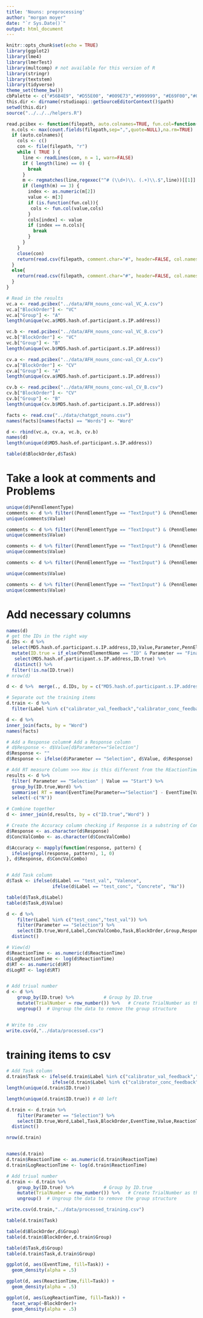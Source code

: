 ```yaml
---
title: 'Nouns: preprocessing'
author: "morgan moyer"
date: "`r Sys.Date()`"
output: html_document
---
```


```r
knitr::opts_chunk$set(echo = TRUE)
library(ggplot2)
library(lme4)
library(lmerTest)
library(multcomp) # not available for this version of R
library(stringr)
library(textstem)
library(tidyverse)
theme_set(theme_bw())
cbPalette <- c("#56B4E9", "#D55E00", "#009E73","#999999", "#E69F00","#009E73","#56B4E9", "#D55E00", "#009E73","#999999", "#E69F00","#009E73","#56B4E9", "#D55E00", "#009E73","#999999", "#E69F00","#009E73","#56B4E9", "#D55E00", "#009E73","#999999", "#E69F00","#009E73")
this.dir <- dirname(rstudioapi::getSourceEditorContext()$path)
setwd(this.dir)
source("../../../helpers.R")
```


```r
read.pcibex <- function(filepath, auto.colnames=TRUE, fun.col=function(col,cols){cols[cols==col]<-paste(col,"Ibex",sep=".");return(cols)}) {
  n.cols <- max(count.fields(filepath,sep=",",quote=NULL),na.rm=TRUE)
  if (auto.colnames){
    cols <- c()
    con <- file(filepath, "r")
    while ( TRUE ) {
      line <- readLines(con, n = 1, warn=FALSE)
      if ( length(line) == 0) {
        break
      }
      m <- regmatches(line,regexec("^# (\\d+)\\. (.+)\\.$",line))[[1]]
      if (length(m) == 3) {
        index <- as.numeric(m[2])
        value <- m[3]
        if (is.function(fun.col)){
         cols <- fun.col(value,cols)
        }
        cols[index] <- value
        if (index == n.cols){
          break
        }
      }
    }
    close(con)
    return(read.csv(filepath, comment.char="#", header=FALSE, col.names=cols))
  }
  else{
    return(read.csv(filepath, comment.char="#", header=FALSE, col.names=seq(1:n.cols)))
  }
}

# Read in the results
vc.a <- read.pcibex("../data/AFH_nouns_conc-val_VC_A.csv")
vc.a["BlockOrder"] <- "VC"
vc.a["Group"] <- "A"
length(unique(vc.a$MD5.hash.of.participant.s.IP.address))

vc.b <- read.pcibex("../data/AFH_nouns_conc-val_VC_B.csv")
vc.b["BlockOrder"] <- "VC"
vc.b["Group"] <- "B"
length(unique(vc.b$MD5.hash.of.participant.s.IP.address))

cv.a <- read.pcibex("../data/AFH_nouns_conc-val_CV_A.csv")
cv.a["BlockOrder"] <- "CV"
cv.a["Group"] <- "A"
length(unique(cv.a$MD5.hash.of.participant.s.IP.address))

cv.b <- read.pcibex("../data/AFH_nouns_conc-val_CV_B.csv")
cv.b["BlockOrder"] <- "CV"
cv.b["Group"] <- "B"
length(unique(cv.b$MD5.hash.of.participant.s.IP.address))

facts <- read.csv("../data/chatgpt_nouns.csv")
names(facts)[names(facts) == "Words"] <- "Word"

d <- rbind(vc.a, cv.a, vc.b, cv.b)
names(d)
length(unique(d$MD5.hash.of.participant.s.IP.address))
```

```r
table(d$BlockOrder,d$Task)
```




# Take a look at comments and Problems
```r
unique(d$PennElementType)
comments <- d %>% filter((PennElementType == "TextInput") & (PennElementName == "Comments"))
unique(comments$Value)

comments <- d %>% filter((PennElementType == "TextInput") & (PennElementName == "Problems"))
unique(comments$Value)

comments <- d %>% filter((PennElementType == "TextInput") & (PennElementName == "NativeLang"))
unique(comments$Value)

comments <- d %>% filter((PennElementType == "TextInput") & (PennElementName == "OtherLangs"))

unique(comments$Value)

comments <- d %>% filter((PennElementType == "TextInput") & (PennElementName == "Gender"))
unique(comments$Value)
```

# Add necessary columns

```r
names(d)
# get the IDs in the right way
d.IDs <- d %>% 
  select(MD5.hash.of.participant.s.IP.address,ID,Value,Parameter,PennElementName) %>% 
  mutate(ID.true = if_else(PennElementName == "ID" & Parameter == "Final", Value, NA_character_)) %>%  # Value[(PennElementName=="ID") & (Parameter == "Final")])
   select(MD5.hash.of.participant.s.IP.address,ID.true) %>%
   distinct() %>% 
  filter(!is.na(ID.true))
# nrow(d)

d <- d %>%  merge(., d.IDs, by = c("MD5.hash.of.participant.s.IP.address"))

# Separate out the training items
d.train <- d %>% 
  filter(Label %in% c("calibrator_val_feedback","calibrator_conc_feedback","calibrator_val_no_feedback","calibrator_conc_no_feedback"))

d <- d %>%
inner_join(facts, by = "Word")
names(facts)

# Add a Response column# Add a Response column
# d$Response <- d$Value[d$Parameter=="Selection"]
d$Response <- ""
d$Response <- ifelse(d$Parameter == "Selection", d$Value, d$Response)

# Add RT measure Column >>> How is this different from the REactionTime column from the code?
results <- d %>%
  filter( Parameter == "Selection" | Value == "Start") %>%
  group_by(ID.true,Word) %>%
  summarise( RT = mean(EventTime[Parameter=="Selection"] - EventTime[Value=="Start"]) , N = length(Value)/2 ) %>%
  select(-c("N"))

# Combine together
d <- inner_join(d,results, by = c("ID.true","Word") )

# Create the Accuracy column checking if Response is a substring of ConcValCombo
d$Response <- as.character(d$Response)
d$ConcValCombo <- as.character(d$ConcValCombo)

d$Accuracy <- mapply(function(response, pattern) {
  ifelse(grepl(response, pattern), 1, 0)
}, d$Response, d$ConcValCombo)


# Add Task column
d$Task <- ifelse(d$Label == "test_val", "Valence", 
                 ifelse(d$Label == "test_conc", "Concrete", "Na"))

table(d$Task,d$Label)
table(d$Task,d$Value)

d <- d %>% 
    filter(Label %in% c("test_conc","test_val")) %>% 
    filter(Parameter == "Selection") %>%
    select(ID.true,Word,Label,ConcValCombo,Task,BlockOrder,Group,Response,Accuracy,EventTime,Value,RT,ReactionTime,Key_value_F,Key_value_J,Comments) %>% 
  distinct()

# View(d)
d$ReactionTime <- as.numeric(d$ReactionTime)
d$LogReactionTime <- log(d$ReactionTime)
d$RT <- as.numeric(d$RT)
d$LogRT <- log(d$RT)


# Add triual number
d <- d %>% 
    group_by(ID.true) %>%           # Group by ID.true
    mutate(TrialNumber = row_number()) %>%   # Create TrialNumber as the row number within each group
    ungroup()  # Ungroup the data to remove the group structure


# Write to .csv
write.csv(d,"../data/processed.csv")

```

# training items to csv

```r

# Add Task column
d.train$Task <- ifelse(d.train$Label %in% c("calibrator_val_feedback","calibrator_val_no_feedback"), "Valence", 
                 ifelse(d.train$Label %in% c("calibrator_conc_feedback","calibrator_conc_no_feedback"), "Concrete", "Na"))
length(unique(d.train$ID.true))

length(unique(d.train$ID.true)) # 40 left

d.train <- d.train %>% 
    filter(Parameter == "Selection") %>%
    select(ID.true,Word,Label,Task,BlockOrder,EventTime,Value,ReactionTime, Key_value_F,Key_value_J,Comments,Group) %>% 
  distinct()

nrow(d.train)


names(d.train)
d.train$ReactionTime <- as.numeric(d.train$ReactionTime)
d.train$LogReactionTime <- log(d.train$ReactionTime)

# Add triual number
d.train <- d.train %>% 
    group_by(ID.true) %>%           # Group by ID.true
    mutate(TrialNumber = row_number()) %>%   # Create TrialNumber as the row number within each group
    ungroup()  # Ungroup the data to remove the group structure

write.csv(d.train,"../data/processed_training.csv")

table(d.train$Task)

```



```r
table(d$BlockOrder,d$Group)
table(d.train$BlockOrder,d.train$Group)

table(d$Task,d$Group)
table(d.train$Task,d.train$Group)

```



```r
ggplot(d, aes(EventTime, fill=Task)) +
  geom_density(alpha = .5)

ggplot(d, aes(ReactionTime,fill=Task)) +
  geom_density(alpha = .5)

ggplot(d, aes(LogReactionTime, fill=Task)) +
  facet_wrap(~BlockOrder)+
  geom_density(alpha = .5)
```

